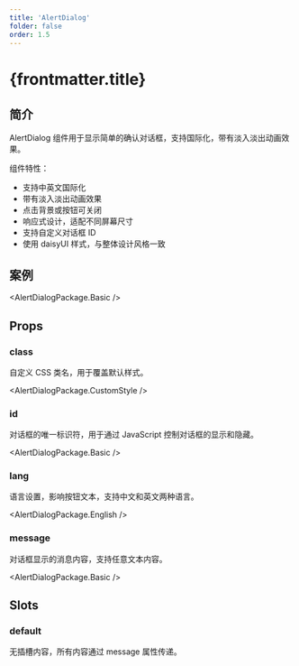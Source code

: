 ```yaml
---
title: 'AlertDialog'
folder: false
order: 1.5
---
```



# {frontmatter.title}

## 简介

AlertDialog 组件用于显示简单的确认对话框，支持国际化，带有淡入淡出动画效果。

组件特性：

- 支持中英文国际化
- 带有淡入淡出动画效果
- 点击背景或按钮可关闭
- 响应式设计，适配不同屏幕尺寸
- 支持自定义对话框 ID
- 使用 daisyUI 样式，与整体设计风格一致

## 案例

<AlertDialogPackage.Basic />

## Props

### class

自定义 CSS 类名，用于覆盖默认样式。

<AlertDialogPackage.CustomStyle />

### id

对话框的唯一标识符，用于通过 JavaScript 控制对话框的显示和隐藏。

<AlertDialogPackage.Basic />

### lang

语言设置，影响按钮文本，支持中文和英文两种语言。

<AlertDialogPackage.English />

### message

对话框显示的消息内容，支持任意文本内容。

<AlertDialogPackage.Basic />

## Slots

### default

无插槽内容，所有内容通过 message 属性传递。
